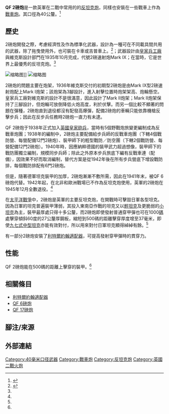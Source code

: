{{NoteTA
|G1=Unit
}}
{{about|二戰反坦克炮|二戰高射機炮|QF 2磅速射艦炮}}
{{Infobox Weapon
|name=QF 2磅炮
|image=File:AT-gun-batey-haosef-1-1.jpg
|image_size=300px
|caption=
|origin={{UK}}
|type=[[坦克炮|坦克炮]]<br/>[[反坦克炮|反坦克炮]]
<!-- Type selection -->|is_ranged=yes|is_bladed=|is_explosive=|is_artillery=yes|is_vehicle=|is_UK=yes
<!-- Service history -->|service=1936–1945|used_by={{flag|United Kingdom}}<br/>{{flag|Australia}}<br/>{{flag|Belgium}}<br/>{{flag|Ireland}}<br/>{{flag|Nazi Germany}}|wars=[[第二次世界大戰|第二次世界大戰]]<!-- Production history -->|designer=|design_date=1936|manufacturer=[[維克斯|維克斯]]|production_date=1936–1944
|number=12,000<ref name=MF>{{Cite web |url=http://www.militaryfactory.com/armor/detail.asp?armor_id=468 |title=Military Factory: Ordnance QF 2-pounder Anti-Tank Gun |accessdate=2014-01-12 |archive-date=2014-01-06 |archive-url=https://web.archive.org/web/20140106074048/http://www.militaryfactory.com/armor/detail.asp?armor_id=468 |dead-url=no }}</ref>|variants=<!-- General specifications -->
|weight={{convert|814|kg|lb|abbr=on}}
|length= |part_length=全長:{{convert|2.08|m|ftin|abbr=on}} L/52<br/>炮管: {{convert|2|m|ftin|abbr=on}} （50倍徑） 
|width=|height=|crew=3–5<ref name=MF/><!-- Ranged weapon specifications --> 
|cartridge=40×304公釐
|caliber={{convert|40|mm|3}}
|action=|rate=22發/分鐘
|velocity={{cvt|2,600|ft/s|sigfig=3}}（[[穿甲弹|穿甲弹]]）
|range={{convert|914|m|yd}}
|max_range={{cvt|1000|m|yd}}<ref name=MF/>
|feed=[[后膛裝填|后膛裝填]]|sights= No.24b<!-- Artillery specifications -->
|breech=半自動垂直塊|recoil=液壓彈簧|carriage=三腳平臺|elevation=-13° to +15°|traverse=360°|}}

'''QF 2磅炮'''是一款英軍在二戰中常用的的[[反坦克炮|反坦克炮]]，同樣也安裝在一些戰車上作為[[戰車炮|戰車炮]]。其口徑為40公釐。<ref name=WWW>{{Cite web |url=http://www.oocities.org/hk/f16f18f22f35/indexartillery2.htm  |title=QF 2磅輕型反坦克炮  |accessdate=2014-01-12  |archive-date=2014-01-12  |archive-url=https://web.archive.org/web/20140112131327/http://www.oocities.org/hk/f16f18f22f35/indexartillery2.htm  |dead-url=no  }}</ref>

==歷史==
2磅炮開發之際，考慮經濟性及作為標準化武器，設計為一種可在不同載具間共用的武器，除了拖曳使用外，也可裝在卡車或吉普車上。<ref name=AA>{{Cite book | author =Alan Axelrod | title =Encyclopedia of World War II|volume=第1卷 | pages =60-61| ISBN = 9780816060221 |  language = en }}</ref>；武器設計由[[皇家兵工廠|皇家兵工廠]]與維克斯設計部門在1935年10月完成，代號2磅速射炮Mark IX；在當時，它是世界上最優秀的反坦克炮。<ref name=WWW/>

[[File:Type_95_Ha-Go_tank_Malaya_AWM_011298.jpg|缩略图]]]]
[[File:The_British_Army_in_the_United_Kingdom_1939-45_H9102.jpg|缩略图]]

2磅炮的問題主要在炮架，1936年維克斯交付的初期型2磅炮是由Mark IX型2磅速射炮配上Mark I炮架；該炮架為3腳設計，進入射擊位置時炮架架高、炮輪懸空。皇家兵工廠對維克斯的設計不是很滿意，因此設計了Mark II炮架；Mark II炮架保持了三腳設計，但炮輪可放倒降低火炮高度，利於伏擊。而另一個比較不顯著的問題在彈種，2磅炮直到退役都沒有配發高爆彈，配備2磅炮的車輛只能依靠機槍反擊步兵；因此在反步兵任務時2磅炮一直力有未逮。

QF 2磅炮于1938年正式加入[[英國皇家砲兵|英國皇家砲兵]]，當時有5個野戰炮旅變更編制成為反戰車炮團；1938年的編制中，2磅炮主要配備給步兵師的反戰車炮團（下轄4個戰防營、每營配備12門2磅炮）、裝甲師下的輕型戰防／防空團（下轄2個戰防營、每營配備12門2磅炮）。1940年時，因應納粹德國的裝甲武力超過想像，裝甲師下的戰防團獨立編制，規模同步兵師；除此之外原本步兵旅底下編有反戰車連（配備{{link-en|霍奇克斯25公厘反戰車炮|25 mm Hotchkiss anti-tank gun}}），因效果不好而取消編制，替代方案是從1942年後在所有步兵營底下增設戰防排，每個戰防排配有6門2磅炮。

但是，隨著德軍坦克裝甲的加厚，2磅炮漸漸不敷所需，因此在1941年末，被QF 6磅炮代替。1942年起，在北非和歐洲戰場已不作為反坦克炮使用，英軍的2磅炮在1945年12月全數退役。<ref name=WWW/>

在[[太平洋戰爭|太平洋戰爭]]中，2磅炮是英軍的主要反坦克炮，在開戰時可擊毀日軍各型坦克。因為日軍的坦克普遍裝甲薄弱，其投入東南亞作戰的坦克又以[[輕型戰車|輕坦克]]及更脆弱的[[小坦克|小坦克]]為主，裝甲最厚處只得十多公釐，而2磅炮即使發射普通穿甲彈也可在1000[[碼|碼]]處擊穿傾斜60度的27公釐厚鋼板，縮短到500碼的距離擊穿厚度增至37毫米，即使[[九七式中型坦克|九七式中型坦克]]亦能有效對付，所以用來對付日軍坦克顯得綽綽有餘。<ref name=AA/>

有一部分2磅炮安裝了[[利特爾約翰適配器|利特爾約翰適配器]]，可提高發射穿甲彈時的貫穿力。

==性能==
QF 2磅炮能在500碼的距離上擊穿{{convert|2.08|in|mm}}的裝甲。<ref name=AA/>

==相關條目==
*[[利特爾約翰適配器|利特爾約翰適配器]]
*[[QF_6磅炮|QF 6磅炮]]
*[[QF_17磅炮|QF 17磅炮]]

==腳注/來源==
{{reflist}}

==外部連結==
{{Commons|QF 2 pounder}}
{{二戰英聯邦火炮}}
[[Category:40毫米口径武器|Category:40毫米口径武器]]
[[Category:戰車炮|Category:戰車炮]]
[[Category:反坦克炮|Category:反坦克炮]]
[[Category:英國二戰火炮|Category:英國二戰火炮]]